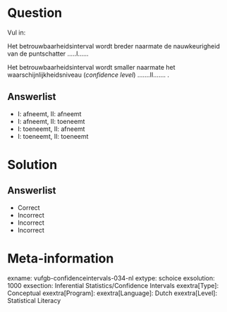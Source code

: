 Question
========

Vul in: 

Het betrouwbaarheidsinterval wordt breder naarmate de nauwkeurigheid van de puntschatter …..I…… 

Het betrouwbaarheidsinterval wordt smaller naarmate het waarschijnlijkheidsniveau (*confidence level*) …....II……. . 
  
Answerlist
----------
* I: afneemt, II: afneemt
* I: afneemt, II: toeneemt
* I: toeneemt, II: afneemt
* I: toeneemt, II: toeneemt 


Solution
========

Answerlist
----------
* Correct
* Incorrect
* Incorrect
* Incorrect

Meta-information
================
exname: vufgb-confidenceintervals-034-nl
extype: schoice
exsolution: 1000
exsection: Inferential Statistics/Confidence Intervals
exextra[Type]: Conceptual
exextra[Program]: 
exextra[Language]: Dutch
exextra[Level]: Statistical Literacy

